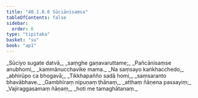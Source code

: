 ```yaml
---
title: "40.1.8.6 Sūciānisaṃsa"
tableOfContents: false
sidebar:
  order: 6
type: "tipitaka"
basket: "su"
book: "ap1"
---
```



<DynamicBreadcrumb />

<Division number="109" book="ap1" bookNo="20" page="360">

<Paragraph number="4406" type="verses" book="ap1">
_Sūciyo sugate datvā,_  
_saṃghe gaṇavaruttame;_  
_Pañcānisaṃse anubhomi,_  
_kammānucchavike mama._  

</Paragraph>

</Division>
<Division number="110" book="ap1" bookNo="20" page="360">

<Paragraph number="4407" type="verses" book="ap1">
_Na saṃsayo kaṅkhacchedo,_  
_abhirūpo ca bhogavā;_  
_Tikkhapañño sadā homi,_  
_saṃsaranto bhavābhave._  

</Paragraph>

</Division>
<Division number="111" book="ap1" bookNo="20" page="360">

<Paragraph number="4408" type="verses" book="ap1">
_Gambhīraṃ nipuṇaṃ ṭhānaṃ,_  
_atthaṃ ñāṇena passayiṃ;_  
_Vajiraggasamaṃ ñāṇaṃ,_  
_hoti me tamaghātanaṃ._
</Paragraph>
</Division>